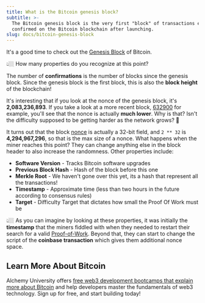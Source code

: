 ```yaml
---
title: What is the Bitcoin genesis block?
subtitle: >-
  The Bitcoin genesis block is the very first "block" of transactions ever
  confirmed on the Bitcoin blockchain after launching.
slug: docs/bitcoin-genesis-block
---
```



It's a good time to check out the [Genesis Block](https://blockchain.info/block/000000000019d6689c085ae165831e934ff763ae46a2a6c172b3f1b60a8ce26f) of Bitcoin.

👆🏼 How many properties do you recognize at this point?

The number of **confirmations** is the number of blocks since the genesis block. Since the genesis block is the first block, this is also the **block height** of the blockchain!

It's interesting that if you look at the nonce of the genesis block, it's **2,083,236,893**. If you take a look at a more recent block, [632900](https://www.blockchain.com/btc/block/632900) for example, you'll see that the nonce is actually **much lower**. Why is that? Isn't the difficulty supposed to be getting harder as the network grows? 🤔

It turns out that the block [nonce](https://en.bitcoin.it/wiki/Nonce) is actually a 32-bit field, and `2 ** 32` is **4,294,967,296**, so that is the max size of a nonce. What happens when the miner reaches this point? They can change anything else in the block header to also increase the randomness. Other properties include:

* **Software Version** - Tracks Bitcoin software upgrades
* **Previous Block Hash** - Hash of the block before this one
* **Merkle Root** - We haven't gone over this yet, its a hash that represent all the transactions!
* **Timestamp** - Approximate time (less than two hours in the future according to consensus rules)
* **Target** - Difficulty Target that dictates how small the Proof Of Work must be

👆🏼 As you can imagine by looking at these properties, it was initially the **timestamp** that the miners fiddled with when they needed to restart their search for a valid [Proof-of-Work](/docs/proof-of-work). Beyond that, they can start to change the script of the **coinbase transaction** which gives them additional nonce space.

## Learn More About Bitcoin

Alchemy University offers [free web3 development bootcamps that explain more about Bitcoin](https://university.alchemy.com/ethereum) and help developers master the fundamentals of web3 technology. Sign up for free, and start building today!
